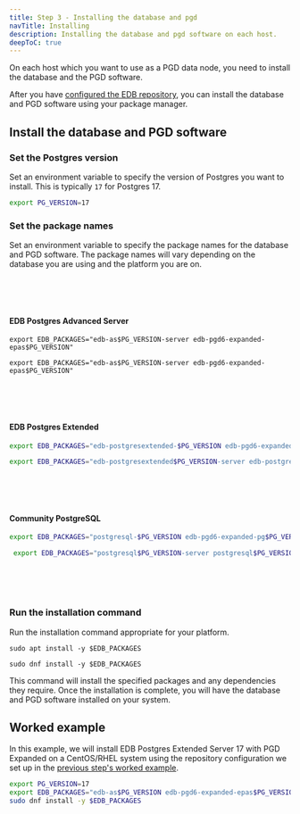 ```yaml
---
title: Step 3 - Installing the database and pgd
navTitle: Installing
description: Installing the database and pgd software on each host.
deepToC: true
---
```


On each host which you want to use as a PGD data node, you need to install the database and the PGD software.

After you have [configured the EDB repository](02-configure-repository), you can install the database and PGD software using your package manager.

## Install the database and PGD software

### Set the Postgres version

Set an environment variable to specify the version of Postgres you want to install. This is typically `17` for Postgres 17.

```bash
export PG_VERSION=17
```

### Set the package names

Set an environment variable to specify the package names for the database and PGD software. The package names will vary depending on the database you are using and the platform you are on.

<TabContainer>

<Tab title="EDB Postgres Advanced Server" active>
<br/><br/><br/>

#### EDB Postgres Advanced Server

<TabContainer syncKey="platform">

<Tab title="Debian/Ubuntu" active>

```shell
export EDB_PACKAGES="edb-as$PG_VERSION-server edb-pgd6-expanded-epas$PG_VERSION"
```

</Tab>

<Tab title="CentOS/RHEL">

```shell
export EDB_PACKAGES="edb-as$PG_VERSION-server edb-pgd6-expanded-epas$PG_VERSION"
```

</Tab>
</TabContainer>

</Tab>

<Tab title="EDB Postgres Extended">
<br/><br/><br/>

#### EDB Postgres Extended

<TabContainer syncKey="platform">

<Tab title="Debian/Ubuntu" active>

  ```bash
  export EDB_PACKAGES="edb-postgresextended-$PG_VERSION edb-pgd6-expanded-pgextended$PG_VERSION"
  ```

</Tab>

<Tab title="CentOS/RHEL">

  ```bash
  export EDB_PACKAGES="edb-postgresextended$PG_VERSION-server edb-postgresextended$PG_VERSION-contrib edb-pgd6-expanded-pgextended$PG_VERSION"
  ```

</Tab>
</TabContainer>
</Tab>

<Tab title="Community PostgreSQL">
<br/><br/><br/>

#### Community PostgreSQL

<TabContainer syncKey="platform">

<Tab title="Debian/Ubuntu" active>

  ```bash
  export EDB_PACKAGES="postgresql-$PG_VERSION edb-pgd6-expanded-pg$PG_VERSION"
  ```

</Tab>
<Tab title="CentOS/RHEL">

 ```bash
  export EDB_PACKAGES="postgresql$PG_VERSION-server postgresql$PG_VERSION-contrib edb-pgd6-expanded-pg$PG_VERSION"
  ```

</Tab>

</TabContainer>

</Tab>

</TabContainer>

<br/><br/><br/>

### Run the installation command
Run the installation command appropriate for your platform.

<TabContainer syncKey="platform">

<Tab title="Debian/Ubuntu" active>

```shell
sudo apt install -y $EDB_PACKAGES
```

</Tab>

<Tab title="CentOS/RHEL">

```shell
sudo dnf install -y $EDB_PACKAGES
```

</Tab>

</TabContainer>

This command will install the specified packages and any dependencies they require. Once the installation is complete, you will have the database and PGD software installed on your system.


## Worked example

In this example, we will install EDB Postgres Extended Server 17 with PGD Expanded on a CentOS/RHEL system  using the repository configuration we set up in the [previous step's worked example](02-configure-repository#worked-example).

```bash
export PG_VERSION=17
export EDB_PACKAGES="edb-as$PG_VERSION edb-pgd6-expanded-epas$PG_VERSION"
sudo dnf install -y $EDB_PACKAGES
```
